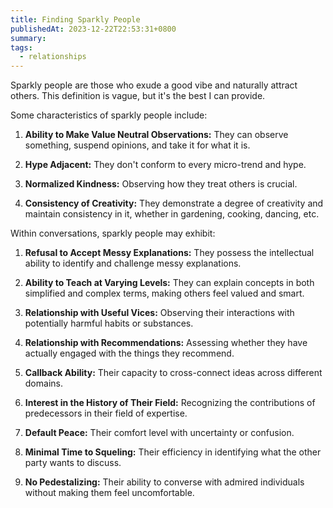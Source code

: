 ```yaml
---
title: Finding Sparkly People
publishedAt: 2023-12-22T22:53:31+0800
summary:
tags:
  - relationships
---
```


Sparkly people are those who exude a good vibe and naturally attract others. This definition is vague, but it's the best I can provide.

Some characteristics of sparkly people include:

1. **Ability to Make Value Neutral Observations:** They can observe something, suspend opinions, and take it for what it is.

2. **Hype Adjacent:** They don't conform to every micro-trend and hype.

3. **Normalized Kindness:** Observing how they treat others is crucial.

4. **Consistency of Creativity:** They demonstrate a degree of creativity and maintain consistency in it, whether in gardening, cooking, dancing, etc.

Within conversations, sparkly people may exhibit:

1. **Refusal to Accept Messy Explanations:** They possess the intellectual ability to identify and challenge messy explanations.

2. **Ability to Teach at Varying Levels:** They can explain concepts in both simplified and complex terms, making others feel valued and smart.

3. **Relationship with Useful Vices:** Observing their interactions with potentially harmful habits or substances.

4. **Relationship with Recommendations:** Assessing whether they have actually engaged with the things they recommend.

5. **Callback Ability:** Their capacity to cross-connect ideas across different domains.

6. **Interest in the History of Their Field:** Recognizing the contributions of predecessors in their field of expertise.

7. **Default Peace:** Their comfort level with uncertainty or confusion.

8. **Minimal Time to Squeling:** Their efficiency in identifying what the other party wants to discuss.

9. **No Pedestalizing:** Their ability to converse with admired individuals without making them feel uncomfortable.
